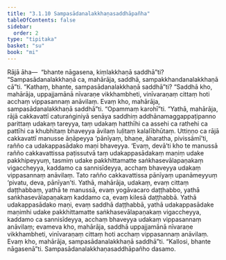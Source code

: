 ```yaml
---
title: "3.1.10 Sampasādanalakkhaṇasaddhāpañha"
tableOfContents: false
sidebar:
  order: 2
type: "tipitaka"
basket: "su"
book: "mi"
---
```



<DynamicBreadcrumb />

<Division number="33" book="mi" bookNo="28">

<Paragraph number="142" book="mi">
Rājā āha—  “bhante nāgasena, kiṃlakkhaṇā saddhā”ti? “Sampasādanalakkhaṇā ca, mahārāja, saddhā, sampakkhandanalakkhaṇā cā”ti. “Kathaṃ, bhante, sampasādanalakkhaṇā saddhā”ti? “Saddhā kho, mahārāja, uppajjamānā nīvaraṇe vikkhambheti, vinīvaraṇaṃ cittaṃ hoti acchaṃ vippasannaṃ anāvilaṃ. Evaṃ kho, mahārāja, sampasādanalakkhaṇā saddhā”ti.
</Paragraph>

<Paragraph number="143" book="mi">
“Opammaṃ karohī”ti. “Yathā, mahārāja, rājā cakkavattī caturaṅginiyā senāya saddhiṃ addhānamaggappaṭipanno parittaṃ udakaṃ tareyya, taṃ udakaṃ hatthīhi ca assehi ca rathehi ca pattīhi ca khubhitaṃ bhaveyya āvilaṃ luḷitaṃ kalalībhūtaṃ. Uttiṇṇo ca rājā cakkavattī manusse āṇāpeyya ‘pānīyaṃ, bhaṇe, āharatha, pivissāmī’ti, rañño ca udakappasādako maṇi bhaveyya. ‘Evaṃ, devā’ti kho te manussā rañño cakkavattissa paṭissutvā taṃ udakappasādakaṃ maṇiṃ udake pakkhipeyyuṃ, tasmiṃ udake pakkhittamatte saṅkhasevālapaṇakaṃ vigaccheyya, kaddamo ca sannisīdeyya, acchaṃ bhaveyya udakaṃ vippasannaṃ anāvilaṃ. Tato rañño cakkavattissa pānīyaṃ upanāmeyyuṃ ‘pivatu, deva, pānīyan’ti.
</Paragraph>

<Paragraph number="144" book="mi">
Yathā, mahārāja, udakaṃ, evaṃ cittaṃ daṭṭhabbaṃ, yathā te manussā, evaṃ yogāvacaro daṭṭhabbo, yathā saṅkhasevālapaṇakaṃ kaddamo ca, evaṃ kilesā daṭṭhabbā. Yathā udakappasādako maṇi, evaṃ saddhā daṭṭhabbā, yathā udakappasādake maṇimhi udake pakkhittamatte saṅkhasevālapaṇakaṃ vigaccheyya, kaddamo ca sannisīdeyya, acchaṃ bhaveyya udakaṃ vippasannaṃ anāvilaṃ; evameva kho, mahārāja, saddhā uppajjamānā nīvaraṇe vikkhambheti, vinīvaraṇaṃ cittaṃ hoti acchaṃ vippasannaṃ anāvilaṃ. Evaṃ kho, mahārāja, sampasādanalakkhaṇā saddhā”ti.
</Paragraph>

<Paragraph number="145" book="mi">
“Kallosi, bhante nāgasenā”ti.

</Paragraph>
</Division>

<Paragraph number="146" type="center" book="mi">
Sampasādanalakkhaṇasaddhāpañho dasamo.
</Paragraph>